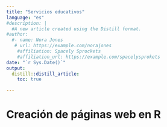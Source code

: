 ```yaml
---
title: "Servicios educativos"
language: "es"
#description: |
  #A new article created using the Distill format.
#author:
  #- name: Nora Jones 
   # url: https://example.com/norajones
    #affiliation: Spacely Sprockets
    #affiliation_url: https://example.com/spacelysprokets
date: "`r Sys.Date()`"
output: 
  distill::distill_article:
    toc: true

---
```


# Creación de páginas web en R




